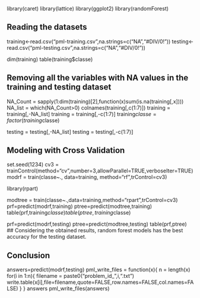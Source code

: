 library(caret)
library(lattice)
library(ggplot2)
library(randomForest)

## Reading the datasets

training<-read.csv("pml-training.csv",na.strings=c("NA","#DIV/0!"))
testing<-read.csv("pml-testing.csv",na.strings=c("NA","#DIV/0!"))

dim(training)
table(training$classe)


## Removing all the variables with NA values in the training and testing dataset

NA_Count = sapply(1:dim(training)[2],function(x)sum(is.na(training[,x])))
NA_list = which(NA_Count>0)
colnames(training[,c(1:7)])
training = training[,-NA_list]
training = training[,-c(1:7)]
training$classe = factor(training$classe)

testing = testing[,-NA_list]
testing = testing[,-c(1:7)]

## Modeling with Cross Validation

set.seed(1234)
cv3 = trainControl(method="cv",number=3,allowParallel=TRUE,verboseIter=TRUE)
modrf = train(classe~., data=training, method="rf",trControl=cv3)

library(rpart)

modtree = train(classe~.,data=training,method="rpart",trControl=cv3)
prf=predict(modrf,training)
ptree=predict(modtree,training)
table(prf,training$classe)
table(ptree,training$classe)

prf=predict(modrf,testing)
ptree=predict(modtree,testing)
table(prf,ptree)
## Considering the obtained results, random forest models has the best accuracy for the testing dataset.


## Conclusion

answers=predict(modrf,testing)
pml_write_files = function(x){
        n = length(x)
        for(i in 1:n){
                filename = paste0("problem_id_",i,".txt")
                write.table(x[i],file=filename,quote=FALSE,row.names=FALSE,col.names=FALSE)
        }
}
answers
pml_write_files(answers)
